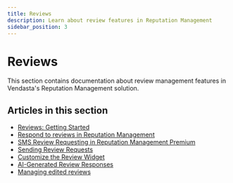 ```yaml
---
title: Reviews
description: Learn about review features in Reputation Management
sidebar_position: 3
---
```


# Reviews

This section contains documentation about review management features in Vendasta's Reputation Management solution.

## Articles in this section

 - [Reviews: Getting Started](./getting-started)
 - [Respond to reviews in Reputation Management](./respond-to-reviews)
 - [SMS Review Requesting in Reputation Management Premium](./sms-review-requesting)
 - [Sending Review Requests](./sending-review-requests)
 - [Customize the Review Widget](./customize-the-review-widget)
 - [AI-Generated Review Responses](./ai-generated-review-responses)
 - [Managing edited reviews](./managing-edited-reviews)